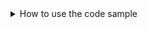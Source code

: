 <details>
<summary>How to use the code sample</summary>
<strong>The code presented below requires:</strong>

- That `createChart` has already been imported. See [Getting Started](/docs#creating-a-chart) for more information,
- and that there is an html div element on the page with an `id` of `container`.

Here is an example skeleton setup: [Code Sandbox](https://codesandbox.io/s/lightweight-charts-example-wq1emv?file=/src/index.js).
You can paste the provided code below the `// REPLACE EVERYTHING BELOW HERE` comment.

:::tip

Some code may be hidden to improve readability. Toggle the checkbox above the code block to reveal all the code.

:::
</details>
